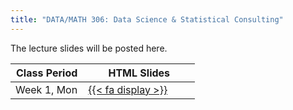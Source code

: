 ```yaml
---
title: "DATA/MATH 306: Data Science & Statistical Consulting"
---
```


The lecture slides will be posted here. 

::: column-screen-inset-right
| Class Period | HTML Slides           |
|-----------------|--------------------------|
| Week 1, Mon  | [{{< fa display >}}](https://mcconvil.github.io/data306f25/data306_wk01tues.html) | 

:::